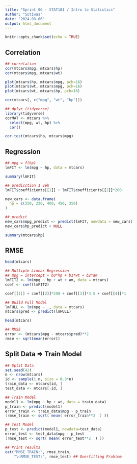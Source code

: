 ```yaml
---
title: "Sprint 06 - STAT101 / Intro to Statistics"
author: "Sutiwas"
date: "2024-08-06"
output: html_document
---
```


```r
knitr::opts_chunk$set(echo = TRUE)
```

## Correlation

```r
## correlation
cor(mtcars$mpg, mtcars$hp)
cor(mtcars$mpg, mtcars$wt)

plot(mtcars$hp, mtcars$mpg, pch=16)
plot(mtcars$wt, mtcars$mpg, pch=16)
plot(mtcars$wt, mtcars$hp, pch=16)

cor(mtcars[, c("mpg", "wt", "hp")])

## dplyr (tidyverse)
library(tidyverse)
corMAT <- mtcars %>%
  select(mpg, wt, hp) %>%
  cor()

cor.test(mtcars$hp, mtcars$mpg)

```

## Regression

```r
## mpg = f(hp)
lmFIT <- lm(mpg ~ hp, data = mtcars)

summary(lmFIT)

## predicction 1 veh
lmFIT$coefficients[[1]] + lmFIT$coefficients[[2]]*200

new_cars <- data.frame(
  hp = c(250, 220, 400, 450, 350)
)

## predict
new_cars$mpg_predict <- predict(lmFIT, newdata = new_cars)
new_cars$hp_predict < NULL

summary(mtcars$hp)
```

## RMSE

```r
head(mtcars)

## Multiple Linear Regression
## mpg = intercept + b0*hp + b1*wt + b2*am
lmFIT2 <- lm(mpg ~ hp + wt + am, data = mtcars)
coef <- coef(lmFIT2)

coef[[1]] + coef[[2]]*200 + coef[[3]]*3.5 + coef[[4]]*1

## Build Full Model
lmFULL <- lm(mpg ~ ., data = mtcars)
mtcars$pred <- predict(lmFULL)

head(mtcars)

## RMSE
error <- (mtcars$mpg - mtcars$pred)**2
rmse <- sqrt(mean(error))
```

## Split Data =\> Train Model

```r
## Split Data
set.seed(42)
n <- nrow(mtcars)
id <- sample(1:n, size = 0.8*n)
train_data <- mtcars[id, ]
test_data <- mtcars[-id, ]

## Train Model
model1 <- lm(mpg ~ hp + wt, data = train_data)
p_train <- predict(model1)
error_train <- train_data$mpg - p_train
(rmse_train <- sqrt( mean( error_train**2  ) ))

## Test Model
p_test <- predict(model1, newdata=test_data)
error_test <- test_data$mpg - p_test
(rmse_test <- sqrt( mean( error_test**2  ) ))

## Print results
cat("RMSE TRAIN:", rmse_train,
    "\nRMSE_TEST:", rmse_test) ## Overfitting Problem

```
